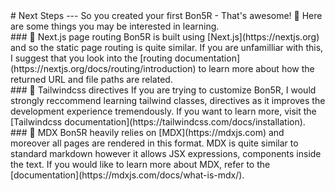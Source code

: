 
<PageTitle title="Next Steps" />

<Sidebar />
<MDXDocs>
  <DocsAd />
  # Next Steps
  <Contributors contributors={["manuanish"]} readTime={2} />
  --- So you created your first Bon5R - That's awesome! 🥳 Here are some things you
  may be interested in learning.
  <br />
  ### 🔌 Next.js page routing Bon5R is built using [Next.js](https://nextjs.org)
  and so the static page routing is quite similar. If you are unfamilliar with this,
  I suggest that you look into the [routing documentation](https://nextjs.org/docs/routing/introduction)
  to learn more about how the returned URL and file paths are related.
  <br />
  ### 🎨 Tailwindcss directives If you are trying to customize Bon5R, I would strongly
  reccommend learning tailwind classes, directives as it improves the development
  experience tremendously. If you want to learn more, visit the [Tailwindcss documentation](https://tailwindcss.com/docs/installation).
  <br />
  ### 📖 MDX Bon5R heavily relies on [MDX](https://mdxjs.com) and moreover all pages
  are rendered in this format. MDX is quite similar to standard markdown however
  it allows JSX expressions, components inside the text. If you would like to learn
  more about MDX, refer to the [documentation](https://mdxjs.com/docs/what-is-mdx/).
  <br />
  <br />
  <br />
  <NextPage
    nextPage="Component Documentation"
    previousPage="Installation"
    prevHref="/docs/getting-started/installation"
    nextHref="/docs/component-docs"
  />
</MDXDocs>
